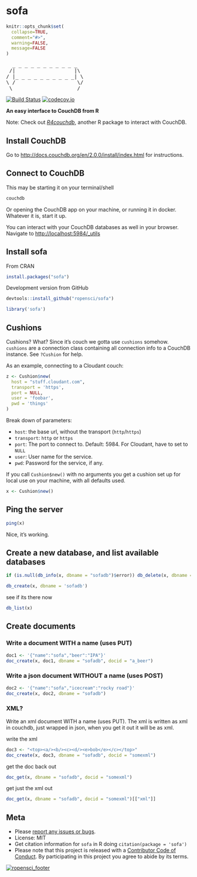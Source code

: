 sofa
====

```r
knitr::opts_chunk$set(
  collapse=TRUE,
  comment="#>",
  warning=FALSE,
  message=FALSE
)
```

<pre>
  _ _ _ _ _ _ _ _ _ _ _
 /|                   |\
/ |_ _ _ _ _ _ _ _ _ _| \
\ /                    \/
 \ ___________________ /
</pre>

[![Build Status](https://travis-ci.org/ropensci/sofa.svg?branch=master)](https://travis-ci.org/ropensci/sofa)
[![codecov.io](https://codecov.io/github/ropensci/sofa/coverage.svg?branch=master)](https://codecov.io/github/ropensci/sofa?branch=master)

__An easy interface to CouchDB from R__

Note: Check out [*R4couchdb*](https://github.com/wactbprot/R4CouchDB), another R 
package to interact with CouchDB.

## Install CouchDB

Go to <http://docs.couchdb.org/en/2.0.0/install/index.html> for instructions.

## Connect to CouchDB

This may be starting it on your terminal/shell

```sh
couchdb
```

Or opening the CouchDB app on your machine, or running it in docker. Whatever it
is, start it up.

You can interact with your CouchDB databases as well in your browser. Navigate to [http://localhost:5984/_utils](http://localhost:5984/_utils)

## Install sofa

From CRAN

```r
install.packages("sofa")
```

Development version from GitHub

```r
devtools::install_github("ropensci/sofa")
```

```r
library('sofa')
```

## Cushions

Cushions? What? Since it's couch we gotta use `cushions` somehow. `cushions` are a 
connection class containing all connection info to a CouchDB instance. 
See `?Cushion` for help.

As an example, connecting to a Cloudant couch:

```r
z <- Cushion$new(
  host = "stuff.cloudant.com", 
  transport = 'https', 
  port = NULL, 
  user = 'foobar', 
  pwd = 'things'
)
```

Break down of parameters:

* `host`: the base url, without the transport (`http`/`https`)
* `transport`: `http` or `https`
* `port`: The port to connect to. Default: 5984. For Cloudant, have to set to `NULL`
* `user`: User name for the service.
* `pwd`: Password for the service, if any.

If you call `Cushion$new()` with no arguments you get a cushion set up for local 
use on your machine, with all defaults used. 

```r
x <- Cushion$new()
```

## Ping the server

```r
ping(x)
```

Nice, it's working.

## Create a new database, and list available databases

```r
if (is.null(db_info(x, dbname = "sofadb")$error)) db_delete(x, dbname = 'sofadb')
```

```r
db_create(x, dbname = 'sofadb')
```

see if its there now

```r
db_list(x)
```

## Create documents

### Write a document WITH a name (uses PUT)

```r
doc1 <- '{"name":"sofa","beer":"IPA"}'
doc_create(x, doc1, dbname = "sofadb", docid = "a_beer")
```

### Write a json document WITHOUT a name (uses POST)

```r
doc2 <- '{"name":"sofa","icecream":"rocky road"}'
doc_create(x, doc2, dbname = "sofadb")
```

### XML?

Write an xml document WITH a name (uses PUT). The xml is written as xml in couchdb, just wrapped in json, when you get it out it will be as xml.

write the xml

```r
doc3 <- "<top><a/><b/><c><d/><e>bob</e></c></top>"
doc_create(x, doc3, dbname = "sofadb", docid = "somexml")
```

get the doc back out

```r
doc_get(x, dbname = "sofadb", docid = "somexml")
```

get just the xml out

```r
doc_get(x, dbname = "sofadb", docid = "somexml")[["xml"]]
```

## Meta

* Please [report any issues or bugs](https://github.com/ropensci/sofa/issues).
* License: MIT
* Get citation information for `sofa` in R doing `citation(package = 'sofa')`
* Please note that this project is released with a [Contributor Code of Conduct](CONDUCT.md). By participating in this project you agree to abide by its terms.

[![ropensci_footer](http://ropensci.org/public_images/github_footer.png)](http://ropensci.org)
